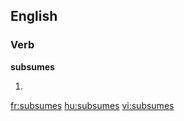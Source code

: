 ==English==

===Verb===
'''subsumes'''

# {{third-person singular of|[[subsume]]}}

[[fr:subsumes]]
[[hu:subsumes]]
[[vi:subsumes]]